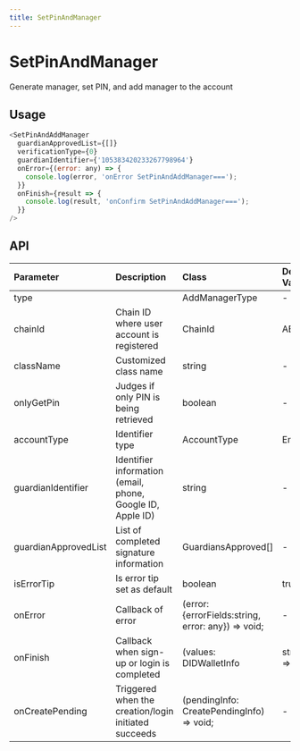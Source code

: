 ```yaml
---
title: SetPinAndManager
---
```


# SetPinAndManager

Generate manager, set PIN, and add manager to the account

## Usage

```javascript
<SetPinAndAddManager
  guardianApprovedList={[]}
  verificationType={0}
  guardianIdentifier={'105383420233267798964'}
  onError={(error: any) => {
    console.log(error, 'onError SetPinAndAddManager===');
  }}
  onFinish={result => {
    console.log(result, 'onConfirm SetPinAndAddManager===');
  }}
/>
```

## API

| Parameter            | Description                                                | Class                                              | Default Value | Version |
| :------------------- | :--------------------------------------------------------- | :------------------------------------------------- | :------------ | :------ |
| type                 |                                                            | AddManagerType                                     | -             |         |
| chainId              | Chain ID where user account is registered                  | ChainId                                            | AELF          |         |
| className            | Customized class name                                      | string                                             | -             |         |
| onlyGetPin           | Judges if only PIN is being retrieved                      | boolean                                            | -             |         |
| accountType          | Identifier type                                            | AccountType                                        | Email         |         |
| guardianIdentifier   | Identifier information (email, phone, Google ID, Apple ID) | string                                             | -             |         |
| guardianApprovedList | List of completed signature information                    | GuardiansApproved[]                                | -             |         |
| isErrorTip           | Is error tip set as default                                | boolean                                            | true          |         |
| onError              | Callback of error                                          | (error: {errorFields:string, error: any}) => void; | -             |         |
| onFinish             | Callback when sign-up or login is completed                | (values: DIDWalletInfo | string) => void;          | -             |         |
| onCreatePending      | Triggered when the creation/login initiated succeeds       | (pendingInfo: CreatePendingInfo) => void;          | -             |         |